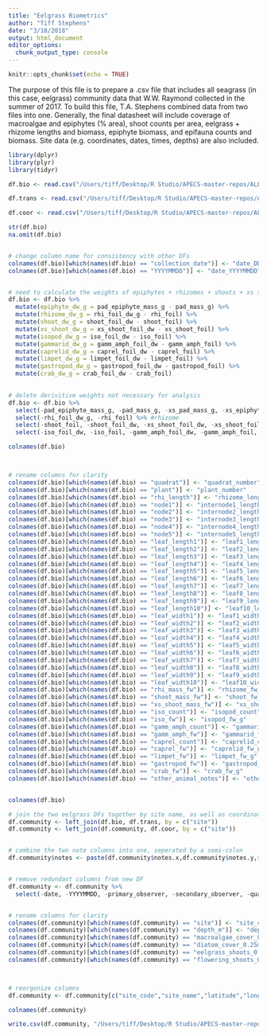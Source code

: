 ```yaml
---
title: "Eelgrass Biometrics"
author: "Tiff Stephens"
date: "3/18/2018"
output: html_document
editor_options: 
  chunk_output_type: console
---
```


```r
knitr::opts_chunk$set(echo = TRUE)
```

The purpose of this file is to prepare a .csv file that includes all seagrass (in this case, eelgrass) community data that W.W. Raymond collected in the summer of 2017. To build this file, T.A. Stephens combined data from two files into one. Generally, the final datasheet will include coverage of macroalgae and epiphytes (% area), shoot counts per area, eelgrass + rhizome lengths and biomass, epiphyte biomass, and epifauna counts and biomass. Site data (e.g. coordinates, dates, times, depths) are also included. 

```r
library(dplyr)
library(plyr)
library(tidyr)
```


```r
df.bio <- read.csv("/Users/tiff/Desktop/R Studio/APECS-master-repos/ALL_DATA/seagrass_biometrics_CLEAN.csv", stringsAsFactors = FALSE, header = TRUE)

df.trans <- read.csv("/Users/tiff/Desktop/R Studio/APECS-master-repos/ALL_DATA/seagrass_transect_2017_RAW.csv", stringsAsFactors = FALSE, header = TRUE)

df.coor <- read.csv("/Users/tiff/Desktop/R Studio/APECS-master-repos/ALL_DATA/sites_coordinates.csv", stringsAsFactors = FALSE, header = TRUE)
```



```r
str(df.bio)
na.omit(df.bio)


# change column name for consistency with other DFs
colnames(df.bio)[which(names(df.bio) == "collection_date")] <- "date_DDMMYYYY"
colnames(df.bio)[which(names(df.bio) == "YYYYMMDD")] <- "date_YYYYMMDD"


# need to calculate the weights of epiphytes + rhizomes + shoots + xs shoots + isopods + gammarid amphipods + caprelids + limpets + gastropods + crab
df.bio <- df.bio %>% 
  mutate(epiphyte_dw_g = pad_epiphyte_mass_g - pad_mass_g) %>%
  mutate(rhizome_dw_g = rhi_foil_dw_g - rhi_foil) %>%
  mutate(shoot_dw_g = shoot_foil_dw - shoot_foil) %>%
  mutate(xs_shoot_dw_g = xs_shoot_foil_dw - xs_shoot_foil) %>%
  mutate(isopod_dw_g = iso_foil_dw - iso_foil) %>%
  mutate(gammarid_dw_g = gamm_amph_foil_dw - gamm_amph_foil) %>%
  mutate(caprelid_dw_g = caprel_foil_dw - caprel_foil) %>%
  mutate(limpet_dw_g = limpet_foil_dw - limpet_foil) %>%
  mutate(gastropod_dw_g = gastropod_foil_dw - gastropod_foil) %>%
  mutate(crab_dw_g = crab_foil_dw - crab_foil)
  

# delete derivitive weights not necessary for analysis
df.bio <- df.bio %>% 
  select(-pad_epiphyte_mass_g, -pad_mass_g, -xs_pad_mass_g, -xs_epiphyte_pad_mass_g) %>% #epiphyte
  select(-rhi_foil_dw_g, -rhi_foil) %>% #rhizome
  select(-shoot_foil, -shoot_foil_dw, -xs_shoot_foil_dw, -xs_shoot_foil) %>% #eelgrass
  select(-iso_foil_dw, -iso_foil, -gamm_amph_foil_dw, -gamm_amph_foil, -caprel_foil_dw, -caprel_foil, -limpet_foil_dw, -limpet_foil, -gastropod_foil_dw, -gastropod_foil, -crab_foil_dw, -crab_foil) #invertebrates

colnames(df.bio)



# rename columns for clarity
colnames(df.bio)[which(names(df.bio) == "quadrat")] <- "quadrat_number"
colnames(df.bio)[which(names(df.bio) == "plant")] <- "plant_number"
colnames(df.bio)[which(names(df.bio) == "rhi_length")] <- "rhizome_length_cm"
colnames(df.bio)[which(names(df.bio) == "node1")] <- "internode1_length_cm"
colnames(df.bio)[which(names(df.bio) == "node2")] <- "internode2_length_cm"
colnames(df.bio)[which(names(df.bio) == "node3")] <- "internode3_length_cm"
colnames(df.bio)[which(names(df.bio) == "node4")] <- "internode4_length_cm"
colnames(df.bio)[which(names(df.bio) == "node5")] <- "internode5_length_cm"
colnames(df.bio)[which(names(df.bio) == "leaf_length1")] <- "leaf1_length_cm"
colnames(df.bio)[which(names(df.bio) == "leaf_length2")] <- "leaf2_length_cm"
colnames(df.bio)[which(names(df.bio) == "leaf_length3")] <- "leaf3_length_cm"
colnames(df.bio)[which(names(df.bio) == "leaf_length4")] <- "leaf4_length_cm"
colnames(df.bio)[which(names(df.bio) == "leaf_length5")] <- "leaf5_length_cm"
colnames(df.bio)[which(names(df.bio) == "leaf_length6")] <- "leaf6_length_cm"
colnames(df.bio)[which(names(df.bio) == "leaf_length7")] <- "leaf7_length_cm"
colnames(df.bio)[which(names(df.bio) == "leaf_length8")] <- "leaf8_length_cm"
colnames(df.bio)[which(names(df.bio) == "leaf_length9")] <- "leaf9_length_cm"
colnames(df.bio)[which(names(df.bio) == "leaf_length10")] <- "leaf10_length_cm"
colnames(df.bio)[which(names(df.bio) == "leaf_width1")] <- "leaf1_width_cm"
colnames(df.bio)[which(names(df.bio) == "leaf_width2")] <- "leaf2_width_cm"
colnames(df.bio)[which(names(df.bio) == "leaf_width3")] <- "leaf3_width_cm"
colnames(df.bio)[which(names(df.bio) == "leaf_width4")] <- "leaf4_width_cm"
colnames(df.bio)[which(names(df.bio) == "leaf_width5")] <- "leaf5_width_cm"
colnames(df.bio)[which(names(df.bio) == "leaf_width6")] <- "leaf6_width_cm"
colnames(df.bio)[which(names(df.bio) == "leaf_width7")] <- "leaf7_width_cm"
colnames(df.bio)[which(names(df.bio) == "leaf_width8")] <- "leaf8_width_cm"
colnames(df.bio)[which(names(df.bio) == "leaf_width9")] <- "leaf9_width_cm"
colnames(df.bio)[which(names(df.bio) == "leaf_width10")] <- "leaf10_width_cm"
colnames(df.bio)[which(names(df.bio) == "rhi_mass_fw")] <- "rhizome_fw_g"
colnames(df.bio)[which(names(df.bio) == "shoot_mass_fw")] <- "shoot_fw_g"
colnames(df.bio)[which(names(df.bio) == "xs_shoot_mass_fw")] <- "xs_shoot_fw_g"
colnames(df.bio)[which(names(df.bio) == "iso_count")] <- "isopod_count"
colnames(df.bio)[which(names(df.bio) == "iso_fw")] <- "isopod_fw_g"
colnames(df.bio)[which(names(df.bio) == "gamm_amph_count")] <- "gammarid_count"
colnames(df.bio)[which(names(df.bio) == "gamm_amph_fw")] <- "gammarid_fw_g"
colnames(df.bio)[which(names(df.bio) == "caprel_count")] <- "caprelid_count"
colnames(df.bio)[which(names(df.bio) == "caprel_fw")] <- "caprelid_fw_g"
colnames(df.bio)[which(names(df.bio) == "limpet_fw")] <- "limpet_fw_g"
colnames(df.bio)[which(names(df.bio) == "gastropod_fw")] <- "gastropod_fw_g"
colnames(df.bio)[which(names(df.bio) == "crab_fw")] <- "crab_fw_g"
colnames(df.bio)[which(names(df.bio) == "other_animal_notes")] <- "other_epifauna"


colnames(df.bio)
```


```r
# join the two eelgrass DFs together by site name, as well as coordinates
df.community <- left_join(df.bio, df.trans, by = c("site"))
df.community <- left_join(df.community, df.coor, by = c("site"))


# combine the two note columns into one, seperated by a semi-colon
df.community$notes <- paste(df.community$notes.x,df.community$notes.y,sep="; ")


# remove redundant columns from new DF
df.community <- df.community %>% 
  select(-date, -YYYYMMDD, -primary_observer, -secondary_observer, -quadrat, -notes.x, -notes.y)


# rename columns for clarity
colnames(df.community)[which(names(df.community) == "site")] <- "site_code"
colnames(df.community)[which(names(df.community) == "depth_m")] <- "depth_MLLW_m"
colnames(df.community)[which(names(df.community) == "macroalgae_cover_0.25msq")] <- "macroalgae_percover_0.25msq"
colnames(df.community)[which(names(df.community) == "diatom_cover_0.25msq")] <- "epiphyte_percover_0.25msq"
colnames(df.community)[which(names(df.community) == "eelgrass_shoots_0.25msq")] <- "eelgrass_shoots_0.25msq"
colnames(df.community)[which(names(df.community) == "flowering_shoots_0.25msq")] <- "flowering_shoots_0.25msq"



# reorgonize columns
df.community <- df.community[c("site_code","site_name","latitude","longitude","date_DDMMYYYY","date_YYYYMMDD","start_time","end_time","depth_MLLW_m","quadrat_number","plant_number","eelgrass_shoots_0.25msq","flowering_shoots_0.25msq","epiphyte_percover_0.25msq","macroalgae_percover_0.25msq","epiphyte_dw_g","shoot_fw_g","shoot_dw_g","xs_shoot_fw_g","xs_shoot_dw_g","rhizome_fw_g","rhizome_dw_g","leaf1_length_cm","leaf2_length_cm","leaf3_length_cm","leaf4_length_cm","leaf5_length_cm","leaf6_length_cm","leaf7_length_cm","leaf8_length_cm","leaf9_length_cm","leaf10_length_cm","leaf1_width_cm","leaf2_width_cm","leaf3_width_cm","leaf4_width_cm","leaf5_width_cm","leaf6_width_cm","leaf7_width_cm","leaf8_width_cm","leaf9_width_cm","leaf10_width_cm","rhizome_length_cm","internode1_length_cm","internode2_length_cm","internode3_length_cm","internode4_length_cm","internode5_length_cm","isopod_count","isopod_fw_g","isopod_dw_g","gammarid_count","gammarid_fw_g","gammarid_dw_g","caprelid_count","caprelid_fw_g","caprelid_dw_g","limpet_count","limpet_fw_g","limpet_dw_g","gastropod_count","gastropod_fw_g","gastropod_dw_g","crab_count","crab_fw_g","crab_dw_g","polychaete_count","other_epifauna","notes")]

colnames(df.community)
```



```r
write.csv(df.community, "/Users/tiff/Desktop/R Studio/APECS-master-repos/ALL_DATA/DATA_ARCHIVING/eelgrass_community_2017.csv", row.names = TRUE)
```



